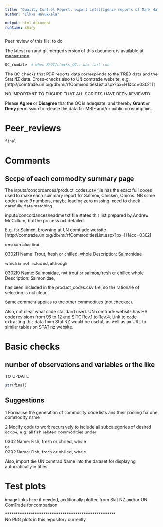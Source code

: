 ---
title: "Quality Control Report: export intelligence reports of Mark Hatcher"
author: "Ilkka Havukkala"

output: html_document
runtime: shiny
---

Peer review of this file: to do

The latest run and git merged version of this document is available at
[master repo](file:///P:/OTSP/export_intelligence/R/QC/Quality_Control_export_intelligence2.html) 



```{r}
QC_rundate  # when R/QC/checks_QC.r was last run
```

The QC checks that PDF reports data corresponds to the TRED data and the Stat NZ data. Cross-checks also to UN comtrade website, e.g. 
[http://comtrade.un.org/db/mr/rfCommoditiesList.aspx?px=H1&cc=030211]

NB IMPORTANT TO ENSURE THAT ALL SCRIPTS HAVE BEEN REVIEWED.

Please **Agree** or **Disagree** that the QC is adequate, and thereby **Grant** or **Deny** permission to release the data for MBIE and/or public consumption. 


# Peer_reviews

```{r}
final
```

# Comments 

## Scope of each commodity summary page

The inputs/concordances/product_codes.csv file has the exact full codes used to make each summary report for Salmon, Chicken, Onions. NB some codes have 9 numbers, maybe leading zero missing, need to check carefully data matching.

inputs/concordances/readme.txt file states this list prepared by Andrew McCullum, but the process not detailed.

E.g. for Salmon, browsing at UN comtrade website 
[http://comtrade.un.org/db/mr/rfCommoditiesList.aspx?px=H1&cc=0302]

one can also find 

030211  Name: Trout, fresh or chilled, whole 
Description: Salmonidae

which is not included, although 

030219  Name: Salmonidae, not trout or salmon,fresh or chilled whole
Description: Salmonidae,

has been included in the product_codes.csv file, so the rationale of selection is not clear.

Same comment applies to the other commodities (not checked).

Also, not clear what code standard used. UN comtrade website has HS code revisions from 96 to 12 and SITC Rev.1 to Rev.4.
Link to code extracting this data from Stat NZ would be useful, as well as an URL to similar tables on STAT nz website.




# Basic checks 

## number of observations and variables or the like

TO UPDATE

```{r}
str(final)
```

## Suggestions

1 Formalise the generation of commodity code lists and their pooling for one commodity name  

2 Modify code to work recursively to include all subcategories of desired scope, e.g.
all fish related commodities under   

0302  Name: Fish, fresh or chilled, whole  
or  
0302  Name: Fish, fresh or chilled, whole

Also, import the UN comtrad Name into the dataset for displaying automatically in titles.  

# Test plots 


image links here if needed, 
additionally plotted from Stat NZ and/or UN ComTrade for comparison


****************************************************<br>No PNG plots in this repository currently  
